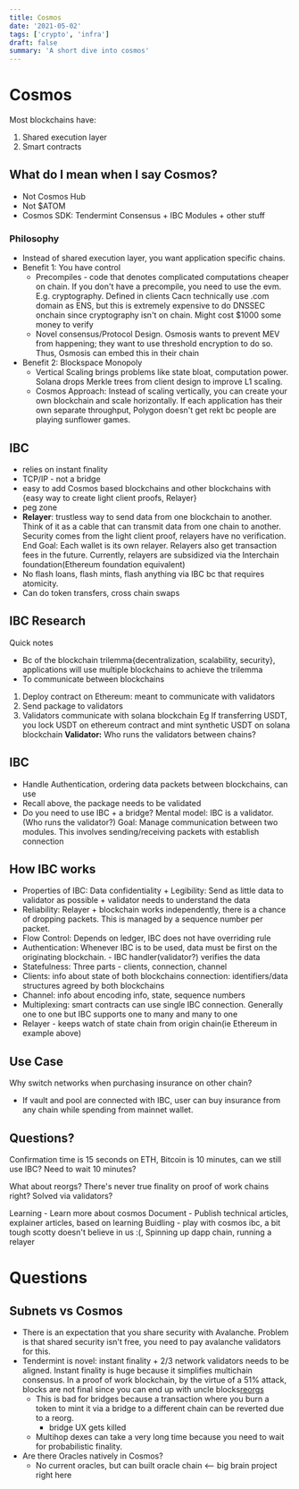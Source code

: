 ```yaml
---
title: Cosmos
date: '2021-05-02'
tags: ['crypto', 'infra']
draft: false
summary: 'A short dive into cosmos'
---
```


# Cosmos

Most blockchains have:

1. Shared execution layer
2. Smart contracts

## What do I mean when I say Cosmos?

- Not Cosmos Hub
- Not $ATOM
- Cosmos SDK: Tendermint Consensus + IBC Modules + other stuff

### Philosophy

- Instead of shared execution layer, you want application specific chains.
- Benefit 1: You have control
  - Precompiles - code that denotes complicated computations cheaper on chain. If you don't have a precompile, you need to use the evm. E.g. cryptography. Defined in clients Cacn technically use .com domain as ENS, but this is extremely expensive to do DNSSEC onchain since cryptography isn't on chain. Might cost $1000 some money to verify
  - Novel consensus/Protocol Design. Osmosis wants to prevent MEV from happening; they want to use threshold encryption to do so. Thus, Osmosis can embed this in their chain
- Benefit 2: Blockspace Monopoly
  - Vertical Scaling brings problems like state bloat, computation power. Solana drops Merkle trees from client design to improve L1 scaling.
  - Cosmos Approach: Instead of scaling vertically, you can create your own blockchain and scale horizontally. If each application has their own separate throughput, Polygon doesn't get rekt bc people are playing sunflower games.

## IBC

- relies on instant finality
- TCP/IP - not a bridge
- easy to add Cosmos based blockchains and other blockchains with {easy way to create light client proofs, Relayer}
- peg zone
- **Relayer**: trustless way to send data from one blockchain to another. Think of it as a cable that can transmit data from one chain to another. Security comes from the light client proof, relayers have no verification.
  End Goal: Each wallet is its own relayer. Relayers also get transaction fees in the future. Currently, relayers are subsidized via the Interchain foundation(Ethereum foundation equivalent)
- No flash loans, flash mints, flash anything via IBC bc that requires atomicity.
- Can do token transfers, cross chain swaps

## IBC Research

Quick notes

- Bc of the blockchain trilemma{decentralization, scalability, security}, applications will use multiple blockchains to achieve the trilemma
- To communicate between blockchains

1. Deploy contract on Ethereum: meant to communicate with validators
2. Send package to validators
3. Validators communicate with solana blockchain
   Eg If transferring USDT, you lock USDT on ethereum contract and mint synthetic USDT on solana blockchain
   **Validator:** Who runs the validators between chains?

## IBC

- Handle Authentication, ordering data packets between blockchains, can use
- Recall above, the package needs to be validated
- Do you need to use IBC + a bridge?
  Mental model: IBC is a validator. (Who runs the validator?)
  Goal: Manage communication between two modules. This involves sending/receiving packets with establish connection

## How IBC works

- Properties of IBC: Data confidentiality + Legibility: Send as little data to validator as possible + validator needs to understand the data
- Reliability: Relayer + blockchain works independently, there is a chance of dropping packets. This is managed by a sequence number per packet.
- Flow Control: Depends on ledger, IBC does not have overriding rule
- Authentication: Whenever IBC is to be used, data must be first on the originating blockchain. - IBC handler(validator?) verifies the data
- Statefulness: Three parts - clients, connection, channel
- Clients: info about state of both blockchains
  connection: identifiers/data structures agreed by both blockchains
- Channel: info about encoding info, state, sequence numbers
- Multiplexing: smart contracts can use single IBC connection. Generally one to one but IBC supports one to many and many to one
- Relayer - keeps watch of state chain from origin chain(ie Ethereum in example above)

## Use Case

Why switch networks when purchasing insurance on other chain?

- If vault and pool are connected with IBC, user can buy insurance from any chain while spending from mainnet wallet.

## Questions?

Confirmation time is 15 seconds on ETH, Bitcoin is 10 minutes, can we still use IBC?
Need to wait 10 minutes?

What about reorgs? There's never true finality on proof of work chains right?
Solved via validators?

Learning - Learn more about cosmos
Document - Publish technical articles, explainer articles, based on learning
Buidling - play with cosmos ibc, a bit tough scotty doesn't believe in us :(, Spinning up dapp chain, running a relayer

# Questions

## Subnets vs Cosmos

- There is an expectation that you share security with Avalanche. Problem is that shared security isn't free, you need to pay avalanche validators for this.
- Tendermint is novel: instant finality + 2/3 network validators needs to be aligned. Instant finality is huge because it simplifies multichain consensus. In a proof of work blockchain, by the virtue of a 51% attack, blocks are not final since you can end up with uncle blocks[reorgs](https://medium.com/dragonfly-research/dr-reorg-or-how-i-learned-to-stop-worrying-and-love-mev-2ee72b428d1d)
  - This is bad for bridges because a transaction where you burn a token to mint it via a bridge to a different chain can be reverted due to a reorg.
    - bridge UX gets killed
  - Multihop dexes can take a very long time because you need to wait for probabilistic finality.
- Are there Oracles natively in Cosmos?
  - No current oracles, but can built oracle chain <-- big brain project right here
